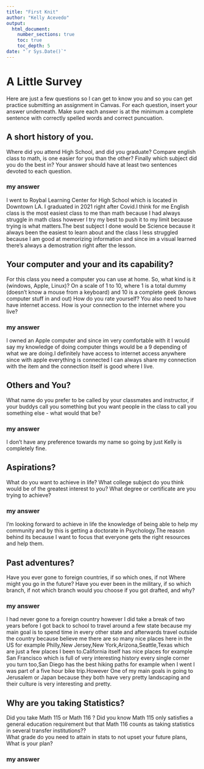 ```yaml
---
title: "First Knit"
author: "Kelly Acevedo"
output: 
  html_document:
    number_sections: true
    toc: true
    toc_depth: 5
date: "`r Sys.Date()`"   
---
```


# A Little Survey

Here are just a few questions so I can get to know you and so you can get practice submitting an assignment in Canvas.  For each question, insert your answer underneath. Make sure each answer is at the minimum a complete sentence with correctly spelled words and correct puncuation. 

## A short history of you.  
Where did you attend High School, and did you graduate? Compare english class to math, is one easier for you than the other? Finally which subject did you do the best in? Your answer should have at least two sentences devoted to each question.  
  
### my answer     
I went to Roybal Learning Center for High School which is located in Downtown LA. I graduated in 2021 right after Covid.I think for me English class is the most easiest class to me than math because I had always struggle in math class however I try my best to push it to my limit because trying is what matters.The best subject I done would be Science because it always been the easiest to learn about and the class I less struggled because I am good at memorizing information and since im a visual learned there's always a demostration right after the lesson.  

     


## Your computer and your and its capability?  
 For this class  you need a computer you can use at home.  So, what kind is it (windows, Apple, Linux)?  On a scale of 1 to 10, where 1 is a total dummy (doesn't know a mouse from a keyboard) and 10 is a complete geek (knows computer stuff in and out) How do you rate yourself?  You also need to have have internet access. How is your connection to the internet where you live?

### my answer   
 I owned an Apple computer and since im very comfortable with it I would say my knowledge of doing computer things would be a 9 depending of what we are doing.I definitely have access to internet access anywhere since with apple everything is connected I can always share my connection with the item and the connection itself is good where I live. 
   

## Others and You?   
What name do you prefer to be called by your classmates and instructor, if your buddys call you something but you want people in the class to call you something else - what would that be? 

### my answer     
  
   I don't have any preference towards my name so going by just Kelly is completely fine.

 




## Aspirations?   
What do you want to achieve in life?  What college subject do you think would be of the greatest interest to you? What degree or certificate are you trying to achieve?

### my answer     
  
      
I'm looking forward to achieve in life the knowledge of being able to help my community and by this is getting a doctorate in Psychology.The reason behind its because I want to focus that everyone gets the right resources and help them.
 




## Past adventures?  
Have you ever gone to foreign countries, if so which ones, if not Where might you go in the future?  Have you ever been in the military, if so which branch, if not which branch would you choose if you got drafted, and why?

### my answer     
  
I had never gone to a foreign country however I did take a break of two years before I got back to school to travel around a few state because my main goal is to spend time in every other state and afterwards travel outside the country because believe me there are so many nice places here in the US for example Philly,New Jersey,New York,Arizona,Seattle,Texas which are just a few places I been to.California itself has nice places for example San Francisco which is full of very interesting history every single corner you turn too,San Diego has the best hiking paths for example when I went I was part of a five hour bike trip.However One of my main goals in going to Jerusalem or Japan because they both have very pretty landscaping and their culture is very interesting and pretty.

   
  




## Why are you taking Statistics?  
Did you take Math 115 or Math 116 ?  Did you know Math 115 only satisfies a general education requirement but that Math 116 counts as taking statistics in several transfer institutions??  
What grade do you need to attain in stats to not upset your future plans, What is your plan?  
 

### my answer     
  
   
 






  




